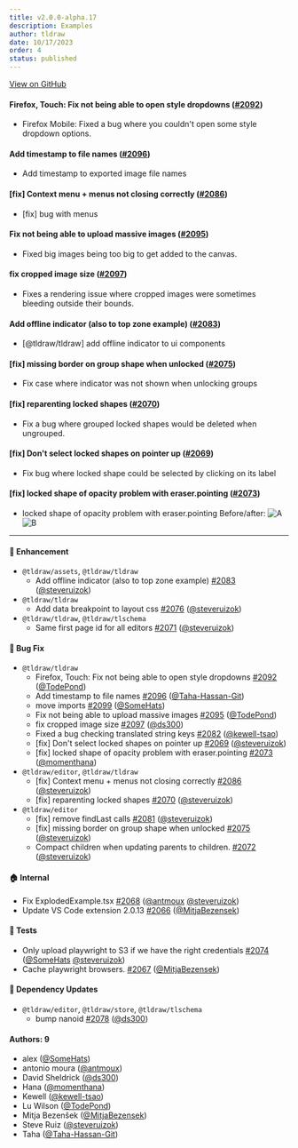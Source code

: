 ```yaml
---
title: v2.0.0-alpha.17
description: Examples
author: tldraw
date: 10/17/2023
order: 4
status: published
---
```


[View on GitHub](https://github.com/tldraw/tldraw/releases/tag/v2.0.0-alpha.17)

#### Firefox, Touch: Fix not being able to open style dropdowns ([#2092](https://github.com/tldraw/tldraw/pull/2092))

- Firefox Mobile: Fixed a bug where you couldn't open some style dropdown options.

#### Add timestamp to file names ([#2096](https://github.com/tldraw/tldraw/pull/2096))

- Add timestamp to exported image file names

#### [fix] Context menu + menus not closing correctly ([#2086](https://github.com/tldraw/tldraw/pull/2086))

- [fix] bug with menus

#### Fix not being able to upload massive images ([#2095](https://github.com/tldraw/tldraw/pull/2095))

- Fixed big images being too big to get added to the canvas.

#### fix cropped image size ([#2097](https://github.com/tldraw/tldraw/pull/2097))

- Fixes a rendering issue where cropped images were sometimes bleeding outside their bounds.

#### Add offline indicator (also to top zone example) ([#2083](https://github.com/tldraw/tldraw/pull/2083))

- [@tldraw/tldraw] add offline indicator to ui components

#### [fix] missing border on group shape when unlocked ([#2075](https://github.com/tldraw/tldraw/pull/2075))

- Fix case where indicator was not shown when unlocking groups

#### [fix] reparenting locked shapes ([#2070](https://github.com/tldraw/tldraw/pull/2070))

- Fix a bug where grouped locked shapes would be deleted when ungrouped.

#### [fix] Don't select locked shapes on pointer up ([#2069](https://github.com/tldraw/tldraw/pull/2069))

- Fix bug where locked shape could be selected by clicking on its label

#### [fix] locked shape of opacity problem with eraser.pointing ([#2073](https://github.com/tldraw/tldraw/pull/2073))

- locked shape of opacity problem with eraser.pointing
  Before/after:
  ![A](https://github.com/tldraw/tldraw/assets/59823089/7483506c-72ac-45cc-93aa-f2a794ea8ff0) ![B](https://github.com/tldraw/tldraw/assets/59823089/ef0f988c-83f5-46a2-b891-0a391bca2f87)

---

#### 🚀 Enhancement

- `@tldraw/assets`, `@tldraw/tldraw`
  - Add offline indicator (also to top zone example) [#2083](https://github.com/tldraw/tldraw/pull/2083) ([@steveruizok](https://github.com/steveruizok))
- `@tldraw/tldraw`
  - Add data breakpoint to layout css [#2076](https://github.com/tldraw/tldraw/pull/2076) ([@steveruizok](https://github.com/steveruizok))
- `@tldraw/tldraw`, `@tldraw/tlschema`
  - Same first page id for all editors [#2071](https://github.com/tldraw/tldraw/pull/2071) ([@steveruizok](https://github.com/steveruizok))

#### 🐛 Bug Fix

- `@tldraw/tldraw`
  - Firefox, Touch: Fix not being able to open style dropdowns [#2092](https://github.com/tldraw/tldraw/pull/2092) ([@TodePond](https://github.com/TodePond))
  - Add timestamp to file names [#2096](https://github.com/tldraw/tldraw/pull/2096) ([@Taha-Hassan-Git](https://github.com/Taha-Hassan-Git))
  - move imports [#2099](https://github.com/tldraw/tldraw/pull/2099) ([@SomeHats](https://github.com/SomeHats))
  - Fix not being able to upload massive images [#2095](https://github.com/tldraw/tldraw/pull/2095) ([@TodePond](https://github.com/TodePond))
  - fix cropped image size [#2097](https://github.com/tldraw/tldraw/pull/2097) ([@ds300](https://github.com/ds300))
  - Fixed a bug checking translated string keys [#2082](https://github.com/tldraw/tldraw/pull/2082) ([@kewell-tsao](https://github.com/kewell-tsao))
  - [fix] Don't select locked shapes on pointer up [#2069](https://github.com/tldraw/tldraw/pull/2069) ([@steveruizok](https://github.com/steveruizok))
  - [fix] locked shape of opacity problem with eraser.pointing [#2073](https://github.com/tldraw/tldraw/pull/2073) ([@momenthana](https://github.com/momenthana))
- `@tldraw/editor`, `@tldraw/tldraw`
  - [fix] Context menu + menus not closing correctly [#2086](https://github.com/tldraw/tldraw/pull/2086) ([@steveruizok](https://github.com/steveruizok))
  - [fix] reparenting locked shapes [#2070](https://github.com/tldraw/tldraw/pull/2070) ([@steveruizok](https://github.com/steveruizok))
- `@tldraw/editor`
  - [fix] remove findLast calls [#2081](https://github.com/tldraw/tldraw/pull/2081) ([@steveruizok](https://github.com/steveruizok))
  - [fix] missing border on group shape when unlocked [#2075](https://github.com/tldraw/tldraw/pull/2075) ([@steveruizok](https://github.com/steveruizok))
  - Compact children when updating parents to children. [#2072](https://github.com/tldraw/tldraw/pull/2072) ([@steveruizok](https://github.com/steveruizok))

#### 🏠 Internal

- Fix ExplodedExample.tsx [#2068](https://github.com/tldraw/tldraw/pull/2068) ([@antmoux](https://github.com/antmoux) [@steveruizok](https://github.com/steveruizok))
- Update VS Code extension 2.0.13 [#2066](https://github.com/tldraw/tldraw/pull/2066) ([@MitjaBezensek](https://github.com/MitjaBezensek))

#### 🧪 Tests

- Only upload playwright to S3 if we have the right credentials [#2074](https://github.com/tldraw/tldraw/pull/2074) ([@SomeHats](https://github.com/SomeHats) [@steveruizok](https://github.com/steveruizok))
- Cache playwright browsers. [#2067](https://github.com/tldraw/tldraw/pull/2067) ([@MitjaBezensek](https://github.com/MitjaBezensek))

#### 🔩 Dependency Updates

- `@tldraw/editor`, `@tldraw/store`, `@tldraw/tlschema`
  - bump nanoid [#2078](https://github.com/tldraw/tldraw/pull/2078) ([@ds300](https://github.com/ds300))

#### Authors: 9

- alex ([@SomeHats](https://github.com/SomeHats))
- antonio moura ([@antmoux](https://github.com/antmoux))
- David Sheldrick ([@ds300](https://github.com/ds300))
- Hana ([@momenthana](https://github.com/momenthana))
- Kewell ([@kewell-tsao](https://github.com/kewell-tsao))
- Lu Wilson ([@TodePond](https://github.com/TodePond))
- Mitja Bezenšek ([@MitjaBezensek](https://github.com/MitjaBezensek))
- Steve Ruiz ([@steveruizok](https://github.com/steveruizok))
- Taha ([@Taha-Hassan-Git](https://github.com/Taha-Hassan-Git))
